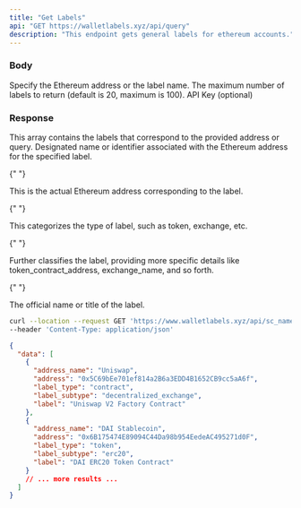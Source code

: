 ```yaml
---
title: "Get Labels"
api: "GET https://walletlabels.xyz/api/query"
description: "This endpoint gets general labels for ethereum accounts."
---
```


### Body

<ParamField body="query" type="string">
  Specify the Ethereum address or the label name.
</ParamField>

<ParamField body="limit" type="integer" optional>
  The maximum number of labels to return (default is 20, maximum is 100).
</ParamField>

<ParamField body="API Key" type="integer" optional>
  API Key (optional)
</ParamField>

### Response

<ResponseField name="data" type="array">
  This array contains the labels that correspond to the provided address or query.

<Expandable title="Label Object">

<ResponseField name="address_name" type="string">
  Designated name or identifier associated with the Ethereum address for the
  specified label.
</ResponseField>

{" "}

<ResponseField name="address" type="string">
  This is the actual Ethereum address corresponding to the label.
</ResponseField>

{" "}

<ResponseField name="label_type" type="string">
  This categorizes the type of label, such as token, exchange, etc.
</ResponseField>

{" "}

<ResponseField name="label_subtype" type="string">
  Further classifies the label, providing more specific details like
  token_contract_address, exchange_name, and so forth.
</ResponseField>

{" "}

<ResponseField name="label" type="string">
  The official name or title of the label.
</ResponseField>

  </Expandable>
</ResponseField>

<RequestExample>

```bash Example Request
curl --location --request GET 'https://www.walletlabels.xyz/api/sc_names?query=protocol&limit=5' \
--header 'Content-Type: application/json'
```

</RequestExample>

<ResponseExample>

```json Response
{
  "data": [
    {
      "address_name": "Uniswap",
      "address": "0x5C69bEe701ef814a2B6a3EDD4B1652CB9cc5aA6f",
      "label_type": "contract",
      "label_subtype": "decentralized_exchange",
      "label": "Uniswap V2 Factory Contract"
    },
    {
      "address_name": "DAI Stablecoin",
      "address": "0x6B175474E89094C44Da98b954EedeAC495271d0F",
      "label_type": "token",
      "label_subtype": "erc20",
      "label": "DAI ERC20 Token Contract"
    }
    // ... more results ...
  ]
}
```

</ResponseExample>
